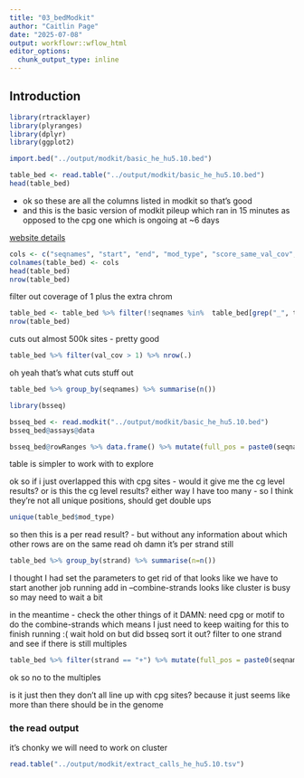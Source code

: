 ```yaml
---
title: "03_bedModkit"
author: "Caitlin Page"
date: "2025-07-08"
output: workflowr::wflow_html
editor_options:
  chunk_output_type: inline
---
```


## Introduction

```r
library(rtracklayer)
library(plyranges)
library(dplyr)
library(ggplot2)
```

```r
import.bed("../output/modkit/basic_he_hu5.10.bed")
```

```r
table_bed <- read.table("../output/modkit/basic_he_hu5.10.bed")
head(table_bed)
```
- ok so these are all the columns listed in modkit so that's good
- and this is the basic version of modkit pileup which ran in 15 minutes as opposed to the cpg one which is ongoing at ~6 days

[website details](https://github.com/nanoporetech/modkit)
```r
cols <- c("seqnames", "start", "end", "mod_type", "score_same_val_cov", "strand", "start_pos", "end_pos", "colour_always_same", "val_cov", "frac_mod", "mod", "canon", "other_mod", "delete", "fail", "diff", "nocall")
colnames(table_bed) <- cols
head(table_bed)
nrow(table_bed)
```
filter out coverage of 1 plus the extra chrom
```r
table_bed <- table_bed %>% filter(!seqnames %in%  table_bed[grep("_", table_bed$seqnames),"seqnames"])
nrow(table_bed)
```
cuts out almost 500k sites - pretty good
```r
table_bed %>% filter(val_cov > 1) %>% nrow(.)
```
oh yeah that's what cuts stuff out


```r
table_bed %>% group_by(seqnames) %>% summarise(n())
```

```r
library(bsseq)
```

```r
bsseq_bed <- read.modkit("../output/modkit/basic_he_hu5.10.bed")
bsseq_bed@assays@data
```
```r
bsseq_bed@rowRanges %>% data.frame() %>% mutate(full_pos = paste0(seqnames, ":", start, "-", end)) %>% group_by(full_pos) %>% summarise(distinct_pos = n()) %>% ungroup() %>% group_by(distinct_pos) %>% summarise(count = n())
```

table is simpler to work with to explore

ok so if i just overlapped this with cpg sites - would it give me the cg level results?
or is this the cg level results?
either way I have too many - so I think they're not all unique positions, should get double ups
```r
unique(table_bed$mod_type)
```

so then this is a per read result? - but without any information about which other rows are on the same read
oh damn it's per strand still
```r
table_bed %>% group_by(strand) %>% summarise(n=n())
```
I thought I had set the parameters to get rid of that
looks like we have to start another job running
add in --combine-strands 
looks like cluster is busy so may need to wait a bit

in the meantime - check the other things of it
DAMN: need cpg or motif to do the combine-strands
which means I just need to keep waiting for this to finish running :(
wait hold on but did bsseq sort it out?
filter to one strand and see if there is still multiples

```r
table_bed %>% filter(strand == "+") %>% mutate(full_pos = paste0(seqnames, ":", start, "-", end)) %>% group_by(full_pos) %>% summarise(distinct_pos = n()) %>% ungroup() %>% group_by(distinct_pos) %>% summarise(count = n())
```
ok so no to the multiples

is it just then they don't all line up with cpg sites?
because it just seems like more than there should be in the genome


### the read output
it's chonky
we will need to work on cluster
```r
read.table("../output/modkit/extract_calls_he_hu5.10.tsv")
```

